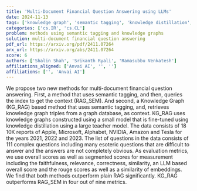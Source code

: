 ```yaml
---
title: 'Multi-Document Financial Question Answering using LLMs'
date: 2024-11-13
tags: ['knowledge graph', 'semantic tagging', 'knowledge distillation', 'LLM based scoring', 'multi-document financial question answering', 'RAG methods', 'evaluation metrics']
categories: ['cs.IR', 'cs.CL']
problem: methods using semantic tagging and knowledge graphs
solution: multi-document financial question answering
pdf_url: https://arxiv.org/pdf/2411.07264
arx_url: https://arxiv.org/abs/2411.07264
score: 6
authors: ['Shalin Shah', 'Srikanth Ryali', 'Ramasubbu Venkatesh']
affiliations_aligned: ['Anvai AI', '', '']
affiliations: ['', 'Anvai AI']
---
```



We propose two new methods for multi-document financial question answering. First, a method that uses semantic tagging, and then, queries the index to get the context (RAG_SEM). And second, a Knowledge Graph (KG_RAG) based method that uses semantic tagging, and, retrieves knowledge graph triples from a graph database, as context. KG_RAG uses knowledge graphs constructed using a small model that is fine-tuned using knowledge distillation using a large teacher model. The data consists of 18 10K reports of Apple, Microsoft, Alphabet, NVIDIA, Amazon and Tesla for the years 2021, 2022 and 2023. The list of questions in the data consists of 111 complex questions including many esoteric questions that are difficult to answer and the answers are not completely obvious. As evaluation metrics, we use overall scores as well as segmented scores for measurement including the faithfulness, relevance, correctness, similarity, an LLM based overall score and the rouge scores as well as a similarity of embeddings. We find that both methods outperform plain RAG significantly. KG_RAG outperforms RAG_SEM in four out of nine metrics.